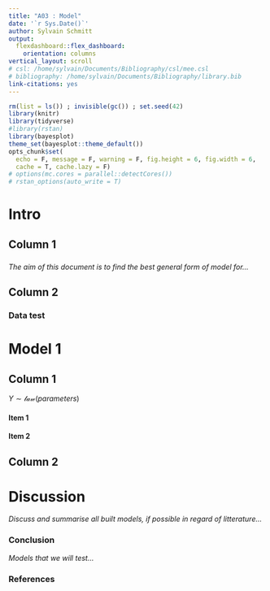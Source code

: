 ```yaml
---
title: "A03 : Model"
date: '`r Sys.Date()`'
author: Sylvain Schmitt
output: 
  flexdashboard::flex_dashboard:
    orientation: columns
vertical_layout: scroll
# csl: /home/sylvain/Documents/Bibliography/csl/mee.csl
# bibliography: /home/sylvain/Documents/Bibliography/library.bib
link-citations: yes
---
```


```r
rm(list = ls()) ; invisible(gc()) ; set.seed(42)
library(knitr)
library(tidyverse)
#library(rstan)
library(bayesplot)
theme_set(bayesplot::theme_default())
opts_chunk$set(
  echo = F, message = F, warning = F, fig.height = 6, fig.width = 6,
  cache = T, cache.lazy = F)
# options(mc.cores = parallel::detectCores())
# rstan_options(auto_write = T)
```

<!-- Intro -->
<!-- ================== -->

# Intro

Column 1 {data-width=200}
-------------------------------------

###

*The aim of this document is to find the best general form of model for...*

Column 2 {data-width=200}
-------------------------------------

### Data test


Model 1
==================

Column 1
-------------------------------------

$Y \sim \mathcal{law}(parameters)$

#### Item 1

#### Item 2

Column 2
-------------------------------------

# Discussion

*Discuss and summarise all built models, if possible in regard of litterature...*

### Conclusion

*Models that we will test...*

### References

